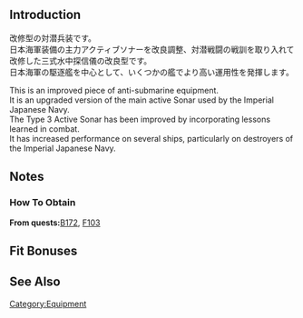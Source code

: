 {{EquipmentInfo}}

==Introduction==
改修型の対潜兵装です。<br>
日本海軍装備の主力アクティブソナーを改良調整、対潜戦闘の戦訓を取り入れて改修した三式水中探信儀の改良型です。<br>
日本海軍の駆逐艦を中心として、いくつかの艦でより高い運用性を発揮します。

This is an improved piece of anti-submarine equipment.<br>
It is an upgraded version of the main active Sonar used by the Imperial Japanese Navy.<br>
The Type 3 Active Sonar has been improved by incorporating lessons learned in combat.<br>
It has increased performance on several ships, particularly on destroyers of the Imperial Japanese Navy.

==Notes==
<div class="mw-collapsible"><h3>How To Obtain</h3>
<div class="mw-collapsible-content">
'''From quests: '''[[Quests#B172|B172]], [[Quests#F103|F103]]

</div></div>

==Fit Bonuses==
{{:{{PAGENAME}}/Bonuses}}

==See Also==

{{Equipmentlist}}
[[Category:Equipment]]